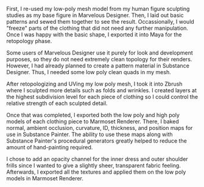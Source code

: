 First, I re-used my low-poly mesh model from my human figure sculpting studies as my base figure in Marvelous Designer. Then, I laid out basic patterns and sewed them together to see the result. Occassionally, I would "freeze" parts of the clothing that did not need any further manipulation. Once I was happy with the basic shape, I exported it into Maya for the retopology phase.

Some users of Marvelous Designer use it purely for look and development purposes, so they do not need extremely clean topology for their renders. However, I had already planned to create a pattern material in Substance Designer. Thus, I needed some low poly clean quads in my mesh.

After retopologizing and UVing my low poly mesh, I took it into Zbrush where I sculpted more details such as folds and wrinkles. I created layers at the highest subdivision level for each piece of clothing so I could control the relative strength of each sculpted detail.

Once that was completed, I exported both the low poly and high poly models of each clothing piece to Marmoset Renderer. There, I baked normal, ambient occlusion, curvature, ID, thickness, and position maps for use in Substance Painter. The ability to use these maps along with Substance Painter's procedural generators greatly helped to reduce the amount of hand-painting required.

I chose to add an opacity channel for the inner dress and outer shoulder frills since I wanted to give a slightly sheer, transparent fabric feeling. Afterwards, I exported all the textures and applied them on the low poly models in Marmoset Renderer.